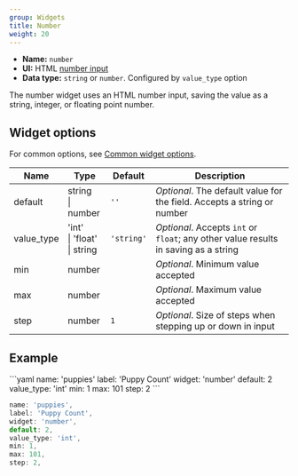 ```yaml
---
group: Widgets
title: Number
weight: 20
---
```


- **Name:** `number`
- **UI:** HTML [number input](https://developer.mozilla.org/en-US/docs/Web/HTML/Element/input/number)
- **Data type:** `string` or `number`. Configured by `value_type` option

The number widget uses an HTML number input, saving the value as a string, integer, or floating point number.

## Widget options

For common options, see [Common widget options](/docs/widgets#common-widget-options).

| Name       | Type                                 | Default    | Description                                                                         |
| ---------- | ------------------------------------ | ---------- | ----------------------------------------------------------------------------------- |
| default    | string<br />\| number                | `''`       | _Optional_. The default value for the field. Accepts a string or number             |
| value_type | 'int'<br />\| 'float'<br />\| string | `'string'` | _Optional_. Accepts `int` or `float`; any other value results in saving as a string |
| min        | number                               |            | _Optional_. Minimum value accepted                                                  |
| max        | number                               |            | _Optional_. Maximum value accepted                                                  |
| step       | number                               | `1`        | _Optional_. Size of steps when stepping up or down in input                         |

## Example

<CodeTabs>
```yaml
name: 'puppies'
label: 'Puppy Count'
widget: 'number'
default: 2
value_type: 'int'
min: 1
max: 101
step: 2
```

```js
name: 'puppies',
label: 'Puppy Count',
widget: 'number',
default: 2,
value_type: 'int',
min: 1,
max: 101,
step: 2,
```

</CodeTabs>
